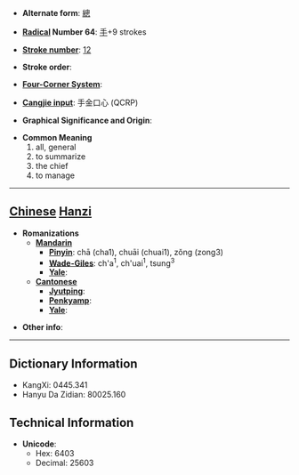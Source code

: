 * '''Alternate form''': [[總]]

* '''[[Wiktionary:Chinese radical index| Radical]] Number 64''': [[Wiktionary:Chinese radical index 手|手]]+9 strokes

* '''[[Wiktionary:Chinese total strokes index|Stroke number]]''': [[Wiktionary:Chinese total strokes index 12|12]]

* '''Stroke order''': 

* '''[[Wiktionary:Chinese four corner index|Four-Corner System]]''': 

* '''[[Wiktionary:Chinese Cangjie index|Cangjie input]]''': 手金口心 (QCRP)

* '''Graphical Significance and Origin''': 

* '''Common Meaning'''
*#all, general
*# to summarize
*# the chief
*# to manage


----

== [[Chinese]] [[Hanzi]] ==

* '''Romanizations'''
** '''[[Mandarin]]'''
*** '''[[Pinyin]]''': chā (cha1), chuāi (chuai1), zǒng (zong3)
*** '''[[Wade-Giles]]''': ch'a<sup>1</sup>, ch'uai<sup>1</sup>, tsung<sup>3</sup>
*** '''[[Yale]]''': 
** '''[[Cantonese]]'''
*** '''[[Jyutping]]''':
*** '''[[Penkyamp]]''': 
*** '''[[Yale]]''': 

* '''Other info''': 

----

== Dictionary Information ==

* KangXi: 0445.341
* Hanyu Da Zidian: 80025.160

== Technical Information ==

* '''Unicode''':
** Hex: 6403
** Decimal: 25603